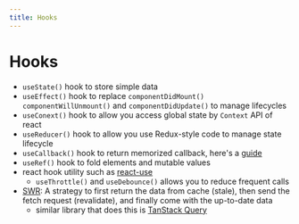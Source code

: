 ```yaml
---
title: Hooks
---
```


# Hooks

- `useState()` hook to store simple data
- `useEffect()` hook to replace `componentDidMount()` `componentWillUnmount()`
  and `componentDidUpdate()` to manage lifecycles
- `useConext()` hook to allow you access global state by `Context` API of react
- `useReducer()` hook to allow you use Redux-style code to manage state
  lifecycle
- `useCallback()` hook to return memorized callback, here's a
  [guide](https://dmitripavlutin.com/react-usecallback/)
- `useRef()` hook to fold elements and mutable values
- react hook utility such as [react-use](https://github.com/streamich/react-use)
  - `useThrottle()` and `useDebounce()` allows you to reduce frequent calls
- [SWR](https://swr.vercel.app/): A strategy to first return the data from cache
  (stale), then send the fetch request (revalidate), and finally come with the
  up-to-date data
  - similar library that does this is
    [TanStack Query](https://tanstack.com/query/v4/?from=reactQueryV3&original=https://react-query-v3.tanstack.com/)
